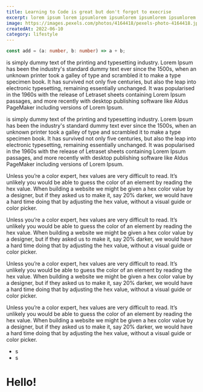```yaml
---
title: Learning to Code is great but don't forgot to execrise
excerpt: lorem ipsum lorem ipsumlorem ipsumlorem ipsumlorem ipsumlorem ipsum
image: https://images.pexels.com/photos/4164418/pexels-photo-4164418.jpeg
createdAt: 2022-06-10
category: lifestyle
---
```


```ts
const add = (a: number, b: number) => a + b;
```

is simply dummy text of the printing and typesetting industry. Lorem Ipsum has been the industry's standard dummy text ever since the 1500s, when an unknown printer took a galley of type and scrambled it to make a type specimen book. It has survived not only five centuries, but also the leap into electronic typesetting, remaining essentially unchanged. It was popularised in the 1960s with the release of Letraset sheets containing Lorem Ipsum passages, and more recently with desktop publishing software like Aldus PageMaker including versions of Lorem Ipsum.

is simply dummy text of the printing and typesetting industry. Lorem Ipsum has been the industry's standard dummy text ever since the 1500s, when an unknown printer took a galley of type and scrambled it to make a type specimen book. It has survived not only five centuries, but also the leap into electronic typesetting, remaining essentially unchanged. It was popularised in the 1960s with the release of Letraset sheets containing Lorem Ipsum passages, and more recently with desktop publishing software like Aldus PageMaker including versions of Lorem Ipsum.

Unless you’re a color expert, hex values are very difficult to read. It’s unlikely you would be able to guess the color of an element by reading the hex value. When building a website we might be given a hex color value by a designer, but if they asked us to make it, say 20% darker, we would have a hard time doing that by adjusting the hex value, without a visual guide or color picker.

Unless you’re a color expert, hex values are very difficult to read. It’s unlikely you would be able to guess the color of an element by reading the hex value. When building a website we might be given a hex color value by a designer, but if they asked us to make it, say 20% darker, we would have a hard time doing that by adjusting the hex value, without a visual guide or color picker.

Unless you’re a color expert, hex values are very difficult to read. It’s unlikely you would be able to guess the color of an element by reading the hex value. When building a website we might be given a hex color value by a designer, but if they asked us to make it, say 20% darker, we would have a hard time doing that by adjusting the hex value, without a visual guide or color picker.

Unless you’re a color expert, hex values are very difficult to read. It’s unlikely you would be able to guess the color of an element by reading the hex value. When building a website we might be given a hex color value by a designer, but if they asked us to make it, say 20% darker, we would have a hard time doing that by adjusting the hex value, without a visual guide or color picker.

- s
- s

# Hello!
